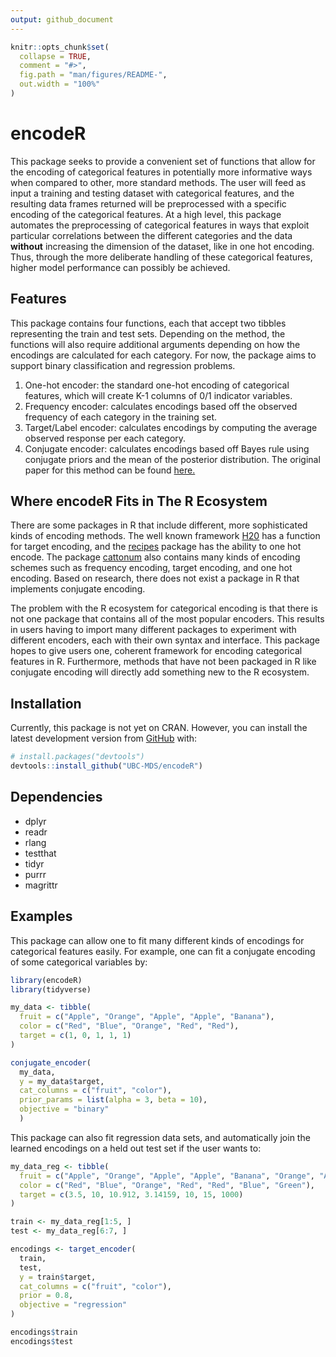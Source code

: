 ```yaml
---
output: github_document
---
```


<!-- README.md is generated from README.Rmd. Please edit that file -->

```r
knitr::opts_chunk$set(
  collapse = TRUE,
  comment = "#>",
  fig.path = "man/figures/README-",
  out.width = "100%"
)
```

# encodeR

<!-- badges: start -->
<!-- badges: end -->

  This package seeks to provide a convenient set of functions that allow for the encoding of categorical features in potentially more informative ways when compared to other, more standard methods. The user will feed as input a training and testing dataset with categorical features, and the resulting data frames returned will be preprocessed with a specific encoding of the categorical features. At a high level, this package automates the preprocessing of categorical features in ways that exploit particular correlations between the different categories and the data **without** increasing the dimension of the dataset, like in one hot encoding. Thus, through the more deliberate handling of these categorical features, higher model performance can possibly be achieved.
  
## Features

  This package contains four functions, each that accept two tibbles representing the train and test sets. Depending on the method, the functions will also require additional arguments depending on how the encodings are calculated for each category. For now, the package aims to support binary classification and regression problems.

1. One-hot encoder: the standard one-hot encoding of categorical features, which will create K-1 columns of 0/1 indicator variables.
2. Frequency encoder: calculates encodings based off the observed frequency of each category in the training set.
3. Target/Label encoder: calculates encodings by computing the average observed response per each category.
4. Conjugate encoder: calculates encodings based off Bayes rule using conjugate priors and the mean of the posterior distribution. The original paper for this method can be found [here.](https://arxiv.org/pdf/1904.13001.pdf)

## Where encodeR Fits in The R Ecosystem
There are some packages in R that include different, more sophisticated kinds of encoding methods. The well known framework [H20](http://docs.h2o.ai/h2o/latest-stable/h2o-docs/data-munging/target-encoding.html) has a function for target encoding, and the [recipes](https://cran.r-project.org/web/packages/recipes/recipes.pdf) package has the ability to one hot encode. The package [cattonum](https://cran.r-project.org/web/packages/cattonum/cattonum.pdf) also contains many kinds of encoding schemes such as frequency encoding, target encoding, and one hot encoding. Based on research, there does not exist a package in R that implements  conjugate encoding.

The problem with the R ecosystem for categorical encoding is that there is not one package that contains all of the most popular encoders. This results in users having to import many different packages to experiment with different encoders, each with their own syntax and interface. This package hopes to give users one, coherent framework for encoding categorical features in R. Furthermore, methods that have not been packaged in R like conjugate encoding will directly add something new to the R ecosystem.

## Installation

<!-- You can install the released version of encodeR from [CRAN](https://CRAN.R-project.org) with: -->

<!-- ``` r -->
<!-- install.packages("encodeR") -->
<!-- ``` -->

Currently, this package is not yet on CRAN. However, you can install the latest development version from [GitHub](https://github.com/) with:

``` r
# install.packages("devtools")
devtools::install_github("UBC-MDS/encodeR")
```

## Dependencies
- dplyr
- readr
- rlang
- testthat
- tidyr
- purrr
- magrittr

## Examples

This package can allow one to fit many different kinds of encodings for categorical features easily. For example, one can fit a conjugate encoding of some categorical variables by:

```r
library(encodeR)
library(tidyverse)

my_data <- tibble(
  fruit = c("Apple", "Orange", "Apple", "Apple", "Banana"),
  color = c("Red", "Blue", "Orange", "Red", "Red"),
  target = c(1, 0, 1, 1, 1)
)

conjugate_encoder(
  my_data,
  y = my_data$target,
  cat_columns = c("fruit", "color"),
  prior_params = list(alpha = 3, beta = 10), 
  objective = "binary"
  )
```

This package can also fit regression data sets, and automatically join the learned encodings on a held out test set if the user wants to:

```r

my_data_reg <- tibble(
  fruit = c("Apple", "Orange", "Apple", "Apple", "Banana", "Orange", "Apple"),
  color = c("Red", "Blue", "Orange", "Red", "Red", "Blue", "Green"),
  target = c(3.5, 10, 10.912, 3.14159, 10, 15, 1000)
)

train <- my_data_reg[1:5, ]
test <- my_data_reg[6:7, ]

encodings <- target_encoder(
  train,
  test,
  y = train$target,
  cat_columns = c("fruit", "color"),
  prior = 0.8, 
  objective = "regression" 
)

encodings$train
encodings$test

```

<!-- What is special about using `README.Rmd` instead of just `README.md`? You can include R chunks like so: -->

<!-- ```{r cars} -->
<!-- summary(cars) -->
<!-- ``` -->

<!-- You'll still need to render `README.Rmd` regularly, to keep `README.md` up-to-date. -->

<!-- You can also embed plots, for example: -->

<!-- ```{r pressure, echo = FALSE} -->
<!-- plot(pressure) -->
<!-- ``` -->

<!-- In that case, don't forget to commit and push the resulting figure files, so they display on GitHub! -->
